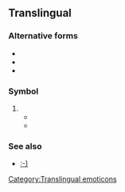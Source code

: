 ==Translingual==

===Alternative forms===
* {{l|mul|^^}}
* {{l|mul|^.^}}
* {{l|mul|^w^}}

===Symbol===
{{mul-symbol|head=^_^}}

# {{n-g|An [[emoticon]] representing a [[grin]]ning face.}}
#* {{quote-newsgroup|date=14 January 2002|author=Stuart Dawson|title=Re: This made me look at YATA in a whole new light.. o_o|url=https://groups.google.com/forum/#!original/uk.media.animation.anime/um1Xlj1K4ZM/-7isnuE8ZLkJ|newsgroup=uk.media.animation.anime|passage=having now watched it I just have one thing to say... <grin> So who's got the bollocks to do some cosplay with me then? '''^_^'''}}
#* {{quote-newsgroup|date=1 November 2015|author=Uncle Monster [username]|title=Re: OT:  Another sure sign of a country in decline|url=https://groups.google.com/forum/#!original/alt.home.repair/SKUr02FBSl8/3C6DOEZMAwAJ|newsgroup=alt.home.repair|passage=She's very cute and talented but if she's really a smoker, she'll wind up looking old before her time. It would be a shame because I love her singing. '''^_^'''}}

===See also===
* [[ :-)|:-)]]

{{DISPLAYTITLE:^_^}}
[[Category:Translingual emoticons]]